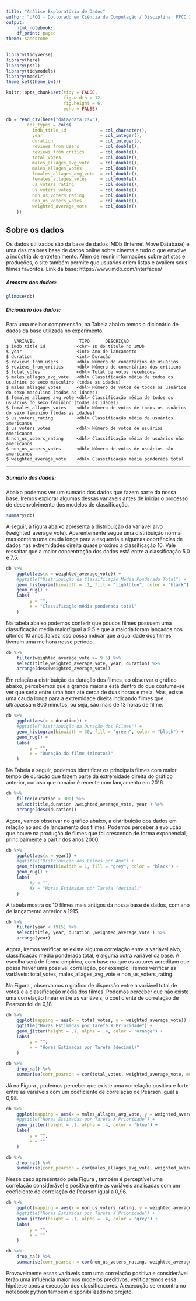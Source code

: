 ```yaml
---
title: "Análise Exploratória de Dados"
author: "UFCG - Doutorado em Ciência da Computação / Disciplina: FPCC II / Aluno: Jean Barros"
output: 
    html_notebook:
    df_print: paged
theme: sandstone
---
```



```r
library(tidyverse)
library(here)
library(pscl)
library(tidymodels)
library(modelr)
theme_set(theme_bw())

knitr::opts_chunk$set(tidy = FALSE,
                      fig.width = 12,
                      fig.height = 6,
                      echo = FALSE)
```

```r
db = read_csv(here("data/data.csv"),
        col_types = cols(
          imdb_title_id             = col_character(),
          year                      = col_integer(),
          duration                  = col_integer(),
          reviews_from_users        = col_double(),
          reviews_from_critics      = col_double(),
          total_votes               = col_double(),
          males_allages_avg_vote    = col_double(),
          males_allages_votes       = col_double(),
          females_allages_avg_vote  = col_double(),
          females_allages_votes     = col_double(),
          us_voters_rating          = col_double(),
          us_voters_votes           = col_double(),
          non_us_voters_rating      = col_double(),
          non_us_voters_votes       = col_double(),
          weighted_average_vote     = col_double()
    ))
```

## Sobre os dados

Os dados utilizados são da base de dados IMDb (Internet Move Database) é uma das maiores base de dados online sobre cinema e tudo o que envolve a indústria do entretenimento. Além de reunir informações sobre artistas e produções, o site também permite que usuários criem listas e avaliem seus filmes favoritos. Link da base: https://www.imdb.com/interfaces/

##### **Amostra dos dados:**
```r
glimpse(db)
```



##### **Dicionário dos dados:**
Para uma melhor compreensão, na Tabela abaixo temos o dicionário de dados da base utilizada no experimento.
```
   VARIÁVEL                 TIPO      DESCRIÇÃO
$ imdb_title_id            <chr> ID do título no IMDb
$ year                     <int> Ano de lançamento
$ duration                 <int> Duração
$ reviews_from_users       <dbl> Número de comentários de usuários
$ reviews_from_critics     <dbl> Número de comentários dos críticos
$ total_votes              <dbl> Total de votos recebidos
$ males_allages_avg_vote   <dbl> Classificação média de todos os usuários do sexo masculino (todas as idades)
$ males_allages_votes      <dbl> Número de votos de todos os usuários do sexo masculino (todas as idades)
$ females_allages_avg_vote <dbl> Classificação média de todos os usuários do sexo feminino (todas as idades)
$ females_allages_votes    <dbl> Número de votos de todos os usuários do sexo feminino (todas as idades)
$ us_voters_rating         <dbl> Classificação média de usuários americanos
$ us_voters_votes          <dbl> Número de votos de usuários americanos
$ non_us_voters_rating     <dbl> Classificação média de usuários não americanos
$ non_us_voters_votes      <dbl> Número de votos de usuários não americanos
$ weighted_average_vote    <dbl> Classificação média ponderada total

```
---------------


##### **Sumário dos dados:**


Abaixo podemos ver um sumário dos dados que fazem parte da nossa base. Iremos explorar algumas dessas variaveis antes de iniciar o processo de desenvolvimento dos modelos de classificação.
```r
summary(db)
```



A seguir, a figura abaixo apresenta a distribuição da variável alvo (weighted_average_vote). Aparentemente segue uma distribuição normal mas contém uma cauda longa para a esquerda e algumas ocorrências de dados nas extremidades direita quase próximo a classificação 10. Vale ressaltar que a maior concentração dos dados está entre a classificação 5,0 e 7,5.

```r
db %>% 
    ggplot(aes(x = weighted_average_vote)) + 
    #ggtitle("Distribuição da Classificação Média Ponderada Total") + 
    geom_histogram(binwidth = .1, fill = "lightblue", color = "black") + 
    geom_rug() +
    labs(
         y = "", 
         x = "Classificação média ponderada total"
    )
```


Na tabela abaixo podemos conferir que poucos filmes possuem uma classificação média maior/igual a 9.5 e que a maioria foram lançados nos últimos 10 anos.Talvez isso possa indicar que a qualidade dos filmes tiveram uma melhora nesse período.


```r
db %>%
    filter(weighted_average_vote >= 9.5) %>%
    select(title,weighted_average_vote, year, duration) %>%
    arrange(desc(weighted_average_vote))
```


Em relação a distribuição da duração dos filmes, ao observar o gráfico abaixo, percebemos que a grande maioria está dentro do que costuma-se ver que seria entre uma hora até cerca de duas horas e meia. Mas, existe uma cauda longa para a extremidade direita indicando filmes que ultrapassam 800 minutos, ou seja, são mais de 13 horas de filme.

```r
db %>% 
    ggplot(aes(x = duration)) + 
    #ggtitle("Distribuição da Duração dos Filmes") + 
    geom_histogram(binwidth = 30, fill = "green", color = "black") + 
    geom_rug() +
    labs(
         y = "", 
         x = "Duração do filme (minutos)"
    )
```

Na Tabela a seguir, podemos identificar os principais filmes com maior tempo de duração que fazem parte da extremidade direita do gráfico anterior, curioso que o maior é recente com lançamento em 2016.


```r
db %>%
    filter(duration > 300) %>% 
    select(title,duration ,weighted_average_vote, year ) %>%
    arrange(desc(duration))
```



Agora, vamos observar no gráfico abaixo, a distribuição dos dados em relação ao ano de lançamento dos filmes. Podemos perceber a evolução que houve na produção de filmes que foi crescendo de forma exponencial, principalmente a partir dos anos 2000.


```r
db %>% 
    ggplot(aes(x = year)) + 
    #ggtitle("Distribuição dos Filmes por Ano") + 
    geom_histogram(binwidth = 1, fill = "grey", color = "black") + 
    geom_rug() +
    labs(
         #y = "", 
         #x = "Horas Estimadas por Tarefa (decimal)"
    )
```


A tabela mostra os 10 filmes mais antigos da nossa base de dados, com ano de lançamento anterior a 1915.



```r
db %>%
    filter(year < 1915) %>%
    select(title, year, duration ,weighted_average_vote ) %>%
    arrange(year)
```


Agora, iremos verificar se existe alguma correlação entre a variável alvo, classificação média ponderada total, e alguma outra variável da base. A escolha será de forma empírica, com base no que os autores acreditam que possa haver uma possível correlação, por exemplo, iremos verificar as variáveis: total\_votes, males\_allages\_avg\_vote e non\_us\_voters\_rating.     


Na Figura \ref{fig:cor1}, observamos o gráfico de dispersão entre a variável total de votos e a classificação média dos filmes. Podemos perceber que não existe uma correlação linear entre as variáveis, o coeficiente de correlação de Pearson foi de 0,18.




```r
db %>%
    ggplot(mapping = aes(x = total_votes, y = weighted_average_vote)) +
    ggtitle("Horas Estimadas por Tarefa X Prioridade") +
    geom_jitter(height = .1, alpha = .4, color = "orange") + 
    labs(
         y = "", 
         x = "Horas Estimadas por Tarefa (decimal)"
    )
```
```r

db %>% 
    drop_na() %>%
    summarise(corr_pearson = cor(total_votes, weighted_average_vote, method = "pearson"))


```



Já na Figura \ref{fig:cor2}, podemos perceber que existe uma correlação positiva e forte entre as variáveis com um coeficiente de correlação de Pearson igual a 0,98.





```r
db %>%
    ggplot(mapping = aes(x = males_allages_avg_vote, y = weighted_average_vote)) +
    #ggtitle("Horas Estimadas por Tarefa X Prioridade") +
    geom_jitter(height = .1, alpha = .4, color = "blue") + 
    labs(
         y = "", 
         x = ""
    )
```

```r

db %>% 
    drop_na() %>%
    summarise(corr_pearson = cor(males_allages_avg_vote, weighted_average_vote, method = "pearson"))


```



Nesse caso apresentado pela Figura \ref{fig:cor3}, também é perceptível uma correlação considerável e positiva entre as variáveis analisadas com um coeficiente de correlação de Pearson igual a 0,96.



```r
db %>%
    ggplot(mapping = aes(x = non_us_voters_rating, y = weighted_average_vote)) +
    #ggtitle("Horas Estimadas por Tarefa X Prioridade") +
    geom_jitter(height = .1, alpha = .4, color = "grey") + 
    labs(
         y = "", 
         x = ""
    )
```



```r

db %>% 
    drop_na() %>%
    summarise(corr_pearson = cor(non_us_voters_rating, weighted_average_vote, method = "pearson"))


```


Provavelmente essas variáveis com uma correlação positiva e considerável terão uma influência maior nos modelos preditivos, verificaremos essa hipótese após a execução dos classificadores. A execução se encontra no notebook python também disponibilizado no projeto.
